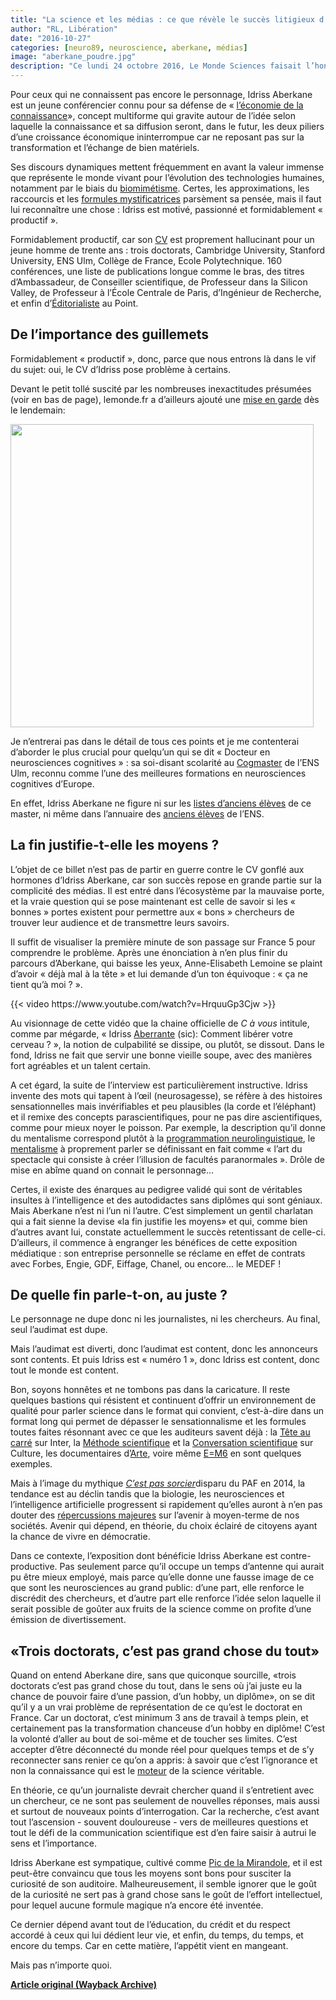 ```yaml
---
title: "La science et les médias : ce que révèle le succès litigieux d’Idriss Aberkane"
author: "RL, Libération"
date: "2016-10-27"
categories: [neuro89, neuroscience, aberkane, médias]
image: "aberkane_poudre.jpg"
description: "Ce lundi 24 octobre 2016, Le Monde Sciences faisait l’honneur d’un article grand format à un «passionné de neurosciences, biologie, informatique, mathématiques, philosophie et géopolitique», Idriss Aberkane. Honneur qui en a fait bondir plus d'un dans la communauté scientifique."
---
```


Pour ceux qui ne connaissent pas encore le personnage, Idriss Aberkane est un jeune conférencier connu pour sa défense de « [l’économie de la connaissance](https://web.archive.org/web/20200923020135/https://fr.wikipedia.org/wiki/%C3%89conomie_du_savoir)», concept multiforme qui gravite autour de l’idée selon laquelle la connaissance et sa diffusion seront, dans le futur, les deux piliers d’une croissance économique ininterrompue car ne reposant pas sur la transformation et l’échange de bien matériels.

Ses discours dynamiques mettent fréquemment en avant la valeur immense que représente le monde vivant pour l’évolution des technologies humaines, notamment par le biais du [biomimétisme](https://web.archive.org/web/20200923020135/https://fr.wikipedia.org/wiki/Biomim%C3%A9tisme). Certes, les approximations, les raccourcis et les [formules mystificatrices](https://web.archive.org/web/20200923020135/https://medium.com/@tibo/idriss-aberkane-ou-le-danger-de-la-poudre-aux-yeux-b4f8b94ce202#.y3k66qwp9) parsèment sa pensée, mais il faut lui reconnaître une chose : Idriss est motivé, passionné et formidablement « productif ».

Formidablement productif, car son [CV](https://web.archive.org/web/20200923020135/http://idrissaberkane.org/index.php/cv/) est proprement hallucinant pour un jeune homme de trente ans : trois doctorats, Cambridge University, Stanford University, ENS Ulm, Collège de France, Ecole Polytechnique. 160 conférences, une liste de publications longue comme le bras, des titres d’Ambassadeur, de Conseiller scientifique, de Professeur dans la Silicon Valley, de Professeur à l’École Centrale de Paris, d’Ingénieur de Recherche, et enfin d’[Éditorialiste](https://web.archive.org/web/20200923020135/http://www.lepoint.fr/journalistes-du-point/idriss-j--aberkane) au Point.

## De l’importance des guillemets

Formidablement « productif », donc, parce que nous entrons là dans le vif du sujet: oui, le CV d’Idriss pose problème à certains.

Devant le petit tollé suscité par les nombreuses inexactitudes présumées (voir en bas de page), lemonde.fr a d’ailleurs ajouté une [mise en garde](https://web.archive.org/web/20200923020135/http://www.lemonde.fr/sciences/article/2016/10/24/idriss-aberkane-l-apprenti-sage_5019485_1650684.html) dès le lendemain:

![](aberkane_portrait_monde.jpg){fig-align="center" width="485"}

Je n’entrerai pas dans le détail de tous ces points et je me contenterai d’aborder le plus crucial pour quelqu’un qui se dit « Docteur en neurosciences cognitives » : sa soi-disant scolarité au [Cogmaster](https://web.archive.org/web/20200923020135/http://www.cogmaster.net/) de l’ENS Ulm, reconnu comme l’une des meilleures formations en neurosciences cognitives d’Europe.

En effet, Idriss Aberkane ne figure ni sur les [listes d’anciens élèves](https://web.archive.org/web/20200923020135/http://sapience.dec.ens.fr/cogmaster/www/f_01_archives.php) de ce master, ni même dans l’annuaire des [anciens élèves](https://web.archive.org/web/20200923020135/http://www.archicubes.ens.fr/lannuaire#annuaire_chercher?identite=aberkane) de l’ENS.

## La fin justifie-t-elle les moyens ?

L’objet de ce billet n’est pas de partir en guerre contre le CV gonflé aux hormones d’Idriss Aberkane, car son succès repose en grande partie sur la complicité des médias. Il est entré dans l’écosystème par la mauvaise porte, et la vraie question qui se pose maintenant est celle de savoir si les « bonnes » portes existent pour permettre aux « bons » chercheurs de trouver leur audience et de transmettre leurs savoirs.

Il suffit de visualiser la première minute de son passage sur France 5 pour comprendre le problème. Après une énonciation à n’en plus finir du parcours d’Aberkane, qui baisse les yeux, Anne-Elisabeth Lemoine se plaint d’avoir « déjà mal à la tête » et lui demande d’un ton équivoque : « ça ne tient qu’à moi ? ».

{{< video https://www.youtube.com/watch?v=HrquuGp3Cjw >}}

Au visionnage de cette vidéo que la chaine officielle de *C à vous* intitule, comme par mégarde, « Idriss [Aberrante]{.underline} (sic): Comment libérer votre cerveau ? », la notion de culpabilité se dissipe, ou plutôt, se dissout. Dans le fond, Idriss ne fait que servir une bonne vieille soupe, avec des manières fort agréables et un talent certain.

A cet égard, la suite de l’interview est particulièrement instructive. Idriss invente des mots qui tapent à l’œil (neurosagesse), se réfère à des histoires sensationnelles mais invérifiables et peu plausibles (la corde et l’éléphant) et il remixe des concepts parascientifiques, pour ne pas dire ascientifiques, comme pour mieux noyer le poisson. Par exemple, la description qu’il donne du mentalisme correspond plutôt à la [programmation neurolinguistique](https://web.archive.org/web/20200923020135/https://fr.wikipedia.org/wiki/Programmation_neuro-linguistique), le [mentalisme](https://web.archive.org/web/20200923020135/https://fr.wikipedia.org/wiki/Mentalisme_(illusionnisme)) à proprement parler se définissant en fait comme « l’art du spectacle qui consiste à créer l’illusion de facultés paranormales ». Drôle de mise en abîme quand on connait le personnage…

Certes, il existe des énarques au pedigree validé qui sont de véritables insultes à l’intelligence et des autodidactes sans diplômes qui sont géniaux. Mais Aberkane n’est ni l’un ni l’autre. C’est simplement un gentil charlatan qui a fait sienne la devise «la fin justifie les moyens» et qui, comme bien d’autres avant lui, constate actuellemment le succès retentissant de celle-ci. D’ailleurs, il commence à engranger les bénéfices de cette exposition médiatique : son entreprise personnelle se réclame en effet de contrats avec Forbes, Engie, GDF, Eiffage, Chanel, ou encore… le MEDEF !

## De quelle fin parle-t-on, au juste ?

Le personnage ne dupe donc ni les journalistes, ni les chercheurs. Au final, seul l’audimat est dupe.

Mais l’audimat est diverti, donc l’audimat est content, donc les annonceurs sont contents. Et puis Idriss est « numéro 1 », donc Idriss est content, donc tout le monde est content.

Bon, soyons honnêtes et ne tombons pas dans la caricature. Il reste quelques bastions qui résistent et continuent d’offrir un environnement de qualité pour parler science dans le format qui convient, c’est-à-dire dans un format long qui permet de dépasser le sensationnalisme et les formules toutes faites résonnant avec ce que les auditeurs savent déjà : la [Tête au carré](https://web.archive.org/web/20200923020135/https://www.franceinter.fr/emissions/la-tete-au-carre) sur Inter, la [Méthode scientifique](https://web.archive.org/web/20200923020135/https://www.franceculture.fr/emissions/la-methode-scientifique) et la [Conversation scientifique](https://web.archive.org/web/20200923020135/https://www.franceculture.fr/emissions/la-conversation-scientifique) sur Culture, les documentaires d’[Arte](https://web.archive.org/web/20200923020135/http://future.arte.tv/fr), voire même [E=M6](https://web.archive.org/web/20200923020135/http://www.m6.fr/emission-e_m6/) en sont quelques exemples.

Mais à l’image du mythique [*C’est pas sorcier*](https://web.archive.org/web/20200923020135/https://fr.wikipedia.org/wiki/C%27est_pas_sorcier)disparu du PAF en 2014, la tendance est au déclin tandis que la biologie, les neurosciences et l’intelligence artificielle progressent si rapidement qu’elles auront à n’en pas douter des [répercussions majeures](https://web.archive.org/web/20200923020135/https://www.ted.com/talks/sam_harris_can_we_build_ai_without_losing_control_over_it?language=fr) sur l’avenir à moyen-terme de nos sociétés. Avenir qui dépend, en théorie, du choix éclairé de citoyens ayant la chance de vivre en démocratie.

Dans ce contexte, l’exposition dont bénéficie Idriss Aberkane est contre-productive. Pas seulement parce qu’il occupe un temps d’antenne qui aurait pu être mieux employé, mais parce qu’elle donne une fausse image de ce que sont les neurosciences au grand public: d’une part, elle renforce le discrédit des chercheurs, et d’autre part elle renforce l’idée selon laquelle il serait possible de goûter aux fruits de la science comme on profite d’une émission de divertissement.

## «Trois doctorats, c’est pas grand chose du tout»

Quand on entend Aberkane dire, sans que quiconque sourcille, «trois doctorats c’est pas grand chose du tout, dans le sens où j’ai juste eu la chance de pouvoir faire d’une passion, d’un hobby, un diplôme», on se dit qu’il y a un vrai problème de représentation de ce qu’est le doctorat en France. Car un doctorat, c’est minimum 3 ans de travail à temps plein, et certainement pas la transformation chanceuse d’un hobby en diplôme! C’est la volonté d’aller au bout de soi-même et de toucher ses limites. C’est accepter d’être déconnecté du monde réel pour quelques temps et de s’y reconnecter sans renier ce qu’on a appris: à savoir que c’est l’ignorance et non la connaissance qui est le [moteur](https://web.archive.org/web/20200923020135/https://www.ted.com/talks/stuart_firestein_the_pursuit_of_ignorance?language=en) de la science véritable.

En théorie, ce qu’un journaliste devrait chercher quand il s’entretient avec un chercheur, ce ne sont pas seulement de nouvelles réponses, mais aussi et surtout de nouveaux points d’interrogation. Car la recherche, c’est avant tout l'ascension - souvent douloureuse - vers de meilleures questions et tout le défi de la communication scientifique est d’en faire saisir à autrui le sens et l’importance.

Idriss Aberkane est sympatique, cultivé comme [Pic de la Mirandole](https://web.archive.org/web/20200923020135/https://fr.wikipedia.org/wiki/Jean_Pic_de_la_Mirandole), et il est peut-être convaincu que tous les moyens sont bons pour susciter la curiosité de son auditoire. Malheureusement, il semble ignorer que le goût de la curiosité ne sert pas à grand chose sans le goût de l’effort intellectuel, pour lequel aucune formule magique n’a encore été inventée.

Ce dernier dépend avant tout de l’éducation, du crédit et du respect accordé à ceux qui lui dédient leur vie, et enfin, du temps, du temps, et encore du temps. Car en cette matière, l’appétit vient en mangeant.

Mais pas n’importe quoi.

[**Article original (Wayback Archive)**](https://web.archive.org/web/20200923020135/http://hemisphere-gauche.blogs.liberation.fr/2016/10/27/la-science-et-les-medias-ce-que-revele-le-succes-litigieux-didriss-aberkane/)